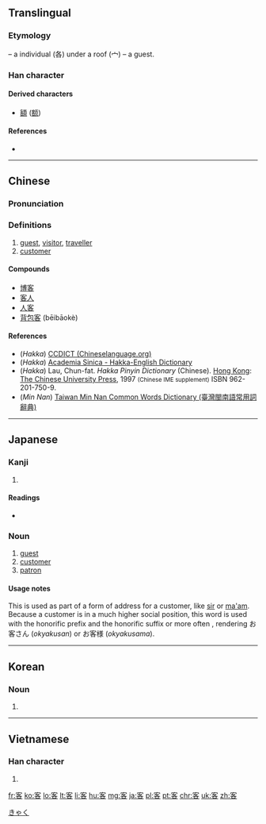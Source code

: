 ==Translingual==
{{stroke order|strokes=9}}

===Etymology===
{{Han compound|宀|t1=roof|各|t2=individual|ls=ic}} – a individual (各) under a roof (宀) – a guest.

===Han character===
{{Han char|rn=40|rad=宀|as=06|sn=9|four=3060<sub>4</sub>|canj=十竹水口 (JHER)|ids=⿱[[宀]][[各]]}}

====Derived characters====
* [[額]] ([[额]])

====References====
* {{Han ref|kx=0284.120|dkj=07128|dj=0561.160|hdz=20927.130|uh=5BA2|ud=23458|bh=ABC8|bd=43976}}

----

==Chinese==
{{zh-forms}}

===Pronunciation===
{{zh-pron
|m=kè
|ma=y
|c=haak3
|h=pfs=hak
|md=káh
|mn=kheh/khek
|mn_note=kheh - vernacular, khek - literary
|w=4khaq
|mc=y
|oc=y
|cat=n
}}

===Definitions===
# [[guest]], [[visitor]], [[traveller]]
# [[customer]]

====Compounds====
{{der-top}}
* [[博客]]
* [[客人]]
* [[人客]]
* [[背包客]] (bēibāokè)
{{der-bottom}}

====References====
*(''Hakka'') [http://www.chineselanguage.org/dictionaries/?mode=view&module=chardict&query=%E5%AE%A2 CCDICT (Chineselanguage.org)]
*(''Hakka'') [http://minhakka.ling.sinica.edu.tw/bkg/hakyin/search.php?DETAIL=1&LIMIT=id=7410&dbname=su_tian_1&graph=2 Academia Sinica - Hakka-English Dictionary]
*(''Hakka'') Lau, Chun-fat. ''Hakka Pinyin Dictionary'' (Chinese). [[Hong Kong]]: [[w:Chinese University of Hong Kong|The Chinese University Press]], 1997 <small>(Chinese IME supplement)</small> ISBN 962-201-750-9.
*(''Min Nan'') [http://twblg.dict.edu.tw/holodict_new/result_detail.jsp?n_no=4866&curpage=1&sample=%E5%AE%A2&radiobutton=1&querytarget=1&limit=20&pagenum=2&rowcount=32 Taiwan Min Nan Common Words Dictionary (臺灣閩南語常用詞辭典)]

{{zh-cat|Intermediate}}

----

==Japanese==

===Kanji===
{{ja-kanji|grade=3|rs=宀06}}

# {{defn|lang=ja|sort=宀06}}

====Readings====
* {{ja-readings|goon=[[きゃく]] (kyaku)|kanon=[[かく]] (kaku)|kun=[[まろうど]] (maroudo)}}

===Noun===
{{ja-noun|きゃく}} 

# [[guest]]
# [[customer]]
# [[patron]]

====Usage notes====
This is used as part of a form of address for a customer, like [[sir]] or [[ma'am]].  Because a customer is in a much higher social position, this word is used with the honorific prefix {{l|ja|御|tr=お, o-}} and the honorific suffix {{l|ja|さん|tr=-san}} or more often {{l|ja|さま|tr=-sama}}, rendering お客さん (''okyakusan'') or お客様 (''okyakusama'').

[[Category:1000 Japanese basic words|きゃく]]

----

==Korean==
{{ko-hanjatab}}

===Noun===
{{ko-noun|hj|hangeul=객}}

# {{hanja form of|객|[[guest]]}}

----

==Vietnamese==

===Han character===
{{vi-hantu|[[khách]]|rs=宀06}}

# {{defn|lang=vi|sort=宀06}}

[[fr:客]]
[[ko:客]]
[[lo:客]]
[[lt:客]]
[[li:客]]
[[hu:客]]
[[mg:客]]
[[ja:客]]
[[pl:客]]
[[pt:客]]
[[chr:客]]
[[uk:客]]
[[zh:客]]